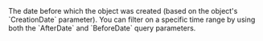   

  
<ParamField body="BeforeDate" type="timestamp" >     
The date before which the object was created (based on the object's `CreationDate` parameter). You can filter on a specific time range by using both the `AfterDate` and `BeforeDate` query parameters.   

<Expandable title="properties">  

</Expandable> 
</ParamField>